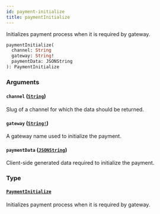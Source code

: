 ```yaml
---
id: payment-initialize
title: paymentInitialize
---
```


Initializes payment process when it is required by gateway.

```graphql
paymentInitialize(
  channel: String
  gateway: String!
  paymentData: JSONString
): PaymentInitialize

```

### Arguments

#### `channel` ([`String`](../../../developer/api-reference/scalars/string))

Slug of a channel for which the data should be returned.

#### `gateway` ([`String!`](../../../developer/api-reference/scalars/string))

A gateway name used to initialize the payment.

#### `paymentData` ([`JSONString`](../../../developer/api-reference/scalars/json-string))

Client-side generated data required to initialize the payment.

### Type

#### [`PaymentInitialize`](../../../developer/api-reference/objects/payment-initialize)

Initializes payment process when it is required by gateway.
